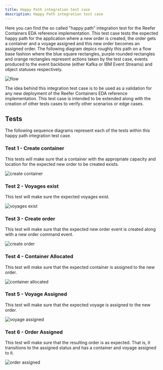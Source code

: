 ```yaml
---
title: Happy Path integration test case
description: Happy Path integration test case
---
```


Here you can find the so called "happy path" integration test for the Reefer Containers EDA reference implementation. This test case tests the expected happy path for the application where a new order is created, the order gets a container and a voyage assigned and this new order becomes an assigned order. The following diagram depics roughly this path on a flow base fashion where the blue square rectangles, purple rounded rectangles and orange rectangles represent actions taken by the test case, events produced to the event backbone (either Kafka or IBM Event Streams) and object statuses respectively.

![flow](images/Slide1.png)

The idea behind this integration test case is to be used as a validation for any new deployment of the Reefer Containers EDA reference implementation. This test case is intended to be extended along with the creation of other tests cases to verify other scenarios or edge cases.

## Tests

The following sequence diagrams represent each of the tests within this happy path integration test case.

### Test 1 - Create container

This tests will make sure that a container with the appropriate capacity and location for the expected new order to be created exists.

![create container](images/Slide2.png)

### Test 2 - Voyages exist

This test will make sure the expected voyages exist.

![voyages exist](images/Slide3.png)

### Test 3 - Create order

This test will make sure that the expected new order event is created along with a new order command event.

![create order](images/Slide4.png)

### Test 4 - Container Allocated

This test will make sure that the expected container is assigned to the new order.

![container allocated](images/Slide5.png)

### Test 5 - Voyage Assigned

This test will make sure that the expected voyage is assigned to the new order.

![voyage assigned](images/Slide6.png)

### Test 6 - Order Assigned

This test will make sure that the resulting order is as expected. That is, it transitions to the assigned status and has a container and voyage assigned to it.

![order assigned](images/Slide7.png)
